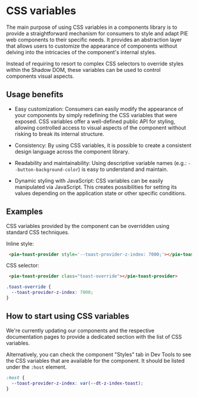 
<Meta title="Introduction/CSS variables" />

# CSS variables

The main purpose of using CSS variables in a components library is to provide a straightforward mechanism for consumers to style and adapt PIE web components to their specific needs. It provides an abstraction layer that allows users to customize the appearance of components without delving into the intricacies of the component's internal styles.

Instead of requiring to resort to complex CSS selectors to override styles within the Shadow DOM, these variables can be used to control components visual aspects.

## Usage benefits

- Easy customization: Consumers can easily modify the appearance of your components by simply redefining the CSS variables that were exposed. CSS variables offer a well-defined public API for styling, allowing controlled access to visual aspects of the component without risking to break its internal structure.

- Consistency: By using CSS variables, it is possible to create a consistent design language across the component library.

- Readability and maintainability: Using descriptive variable names (e.g.: `--button-background-color`) is easy to understand and maintain.

- Dynamic styling with JavaScript: CSS variables can be easily manipulated via JavaScript. This creates possibilities for setting its values depending on the application state or other specific conditions.

## Examples

CSS variables provided by the component can be overridden using standard CSS techniques.

Inline style:

```html
 <pie-toast-provider style='--toast-provider-z-index: 7000;'></pie-toast-provider>
```

CSS selector:

```html
 <pie-toast-provider class="toast-override"></pie-toast-provider>
```

```css
.toast-override {
  --toast-provider-z-index: 7000;
}
```

## How to start using CSS variables

We're currently updating our components and the respective documentation pages to provide a dedicated section with the list of CSS variables.

Alternatively, you can check the component "Styles" tab in Dev Tools to see the CSS variables that are available for the component. It should be listed under the `:host` element.

```css
:host {
  --toast-provider-z-index: var(--dt-z-index-toast);
}
```
